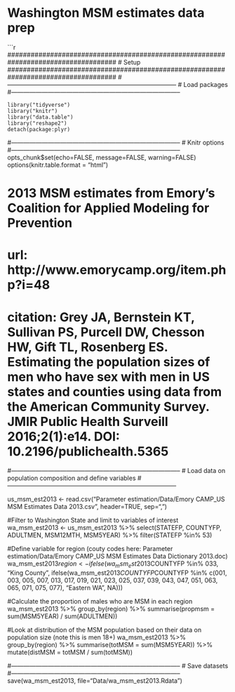 # Washington MSM estimates data prep

```r
####################################################################################
# Setup
####################################################################################
#-----------------------------------------------------------------------------------
# Load packages
#-----------------------------------------------------------------------------------

    library("tidyverse")
    library("knitr")
    library("data.table")
    library("reshape2")
    detach(package:plyr)

#-----------------------------------------------------------------------------------
# Knitr options
#-----------------------------------------------------------------------------------
opts_chunk$set(echo=FALSE, message=FALSE, warning=FALSE)
options(knitr.table.format = "html") 

####################################################################################
# 2013 MSM estimates from Emory's Coalition for Applied Modeling for Prevention
# url: http://www.emorycamp.org/item.php?i=48
# citation: Grey JA, Bernstein KT, Sullivan PS, Purcell DW, Chesson HW, Gift TL, Rosenberg ES. Estimating the population sizes of men who have sex with men in US states and counties using data from the American Community Survey. JMIR Public Health Surveill 2016;2(1):e14. DOI: 10.2196/publichealth.5365
####################################################################################
#-----------------------------------------------------------------------------------
# Load data on population composition and define variables
#-----------------------------------------------------------------------------------

us_msm_est2013 <- read.csv("Parameter estimation/Data/Emory CAMP_US MSM Estimates Data 2013.csv",
                       header=TRUE, sep=",")

#Filter to Washington State and limit to variables of interest
wa_msm_est2013 <- us_msm_est2013 %>% select(STATEFP, COUNTYFP, ADULTMEN, MSM12MTH, MSM5YEAR) %>% filter(STATEFP %in% 53)

#Define variable for region (couty codes here: Parameter estimation/Data/Emory CAMP_US MSM Estimates Data Dictionary 2013.doc)
wa_msm_est2013$region <- ifelse(wa_msm_est2013$COUNTYFP %in% 033, "King County", ifelse(wa_msm_est2013$COUNTYFP %in% c(009, 011, 015, 027, 029, 031, 035, 041, 045, 049, 053, 055, 057, 059, 061, 067, 069, 073), "Other Western WA", ifelse(wa_msm_est2013$COUNTYFP %in% c(001, 003, 005, 007, 013, 017, 019, 021, 023, 025, 037, 039, 043, 047, 051, 063, 065, 071, 075, 077), "Eastern WA", NA)))

#Calculate the proportion of males who are MSM in each region
wa_msm_est2013 %>% group_by(region) %>% summarise(propmsm = sum(MSM5YEAR) / sum(ADULTMEN))

#Look at distribution of the MSM population based on their data on population size (note this is men 18+)
wa_msm_est2013 %>% group_by(region) %>% summarise(totMSM = sum(MSM5YEAR)) %>% mutate(distMSM = totMSM / sum(totMSM))

#-----------------------------------------------------------------------------------
# Save datasets
#-----------------------------------------------------------------------------------
save(wa_msm_est2013, file="Data/wa_msm_est2013.Rdata")
